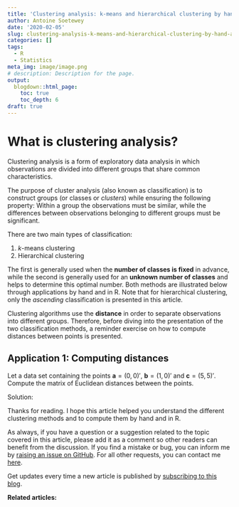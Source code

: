 ```yaml
---
title: 'Clustering analysis: k-means and hierarchical clustering by hand and in R'
author: Antoine Soetewey
date: '2020-02-05'
slug: clustering-analysis-k-means-and-hierarchical-clustering-by-hand-and-in-r
categories: []
tags:
  - R
  - Statistics
meta_img: image/image.png
# description: Description for the page.
output:
  blogdown::html_page:
    toc: true
    toc_depth: 6
draft: true
---
```


# What is clustering analysis?

Clustering analysis is a form of exploratory data analysis in which observations are divided into different groups that share common characteristics.

The purpose of cluster analysis (also known as classification) is to construct groups (or classes or *clusters*) while ensuring the following property: Within a group the observations must be similar, while the differences between observations belonging to different groups must be significant.

There are two main types of classification:

1. *k*-means clustering
2. Hierarchical clustering

The first is generally used when the **number of classes is fixed** in advance, while the second is generally used for an **unknown number of classes** and helps to determine this optimal number. Both methods are illustrated below through applications by hand and in R. Note that for hierarchical clustering, only the *ascending* classification is presented in this article. 

Clustering algorithms use the **distance** in order to separate observations into different groups. Therefore, before diving into the presentation of the two classification methods, a reminder exercise on how to compute distances between points is presented.

## Application 1: Computing distances

Let a data set containing the points $\boldsymbol{a} = (0, 0)'$, $\boldsymbol{b} = (1, 0)'$ and $\boldsymbol{c} = (5, 5)'$. Compute the matrix of Euclidean distances between the points.

Solution:

<!-- The data are as follows: -->

<!-- ```{r, echo = FALSE} -->
<!-- # We create the points in R -->
<!-- a <- c(0, 0) -->
<!-- b <- c(1, 0) -->
<!-- c <- c(5, 5) -->

<!-- X <- rbind(a, b, c) # a, b and c are combined per row -->
<!-- colnames(X) <- c("x", "y") # rename columns -->

<!-- library(pander) -->
<!-- pander(X) -->
<!-- ``` -->

<!-- By the Pythagorean theorem, we will remember that the distance between 2 points $(x_a, y_a)$ and $(x_b, y_b)$ in $\mathbb{R}^2$ is given by $\sqrt{(x_a - x_b)^2 + (y_a - y_b)^2}$. For the distance between the points $\boldsymbol{b} = (1, 0)'$ and $\boldsymbol{c} = (5, 5)'$ in the statement, we have : -->

<!-- \begin{equation} -->
<!-- \sqrt{(x_b - x_c)^2 + (y_b - y_c)^2} = \sqrt{(1-5)^2 + (0-5)^2} = 6.403124 -->
<!-- \end{equation} -->

<!-- There is a function in R that allows you to find the distance in a very simple way: -->

<!-- ```{r} -->
<!-- # The distance is found using the dist() function: -->
<!-- distance <- dist(X, method = "euclidean") #the argument "method" is not -->
<!-- # mandatory because the Euclidean method is the default one. -->
<!-- distance -->
<!-- ``` -->

<!-- The distance matrix gives the distance between the different points. The Euclidean distance between the points $\boldsymbol{b}$ and $\boldsymbol{c}$ is `r round(distance[3], 6)`, which corresponds well to what we found above via the Pythagorean formula. -->

Thanks for reading. I hope this article helped you understand the different clustering methods and to compute them by hand and in R.

As always, if you have a question or a suggestion related to the topic covered in this article, please add it as a comment so other readers can benefit from the discussion. If you find a mistake or bug, you can inform me by <a href="https://github.com/AntoineSoetewey/statsandr/issues" target="_blank" rel="noopener">raising an issue on GitHub</a>. For all other requests, you can contact me [here](/contact/).

Get updates every time a new article is published by [subscribing to this blog](/subscribe/).

**Related articles:**

<script src="//rss.bloople.net/?url=https%3A%2F%2Fwww.statsandr.com%2Findex.xml&detail=-1&limit=5&showtitle=false&type=js"></script>